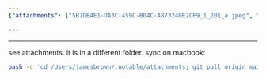 ```yaml
---
{"attachments": ["5B7DB4E1-DA3C-459C-B04C-A873240E2CF9_1_201_a.jpeg", "9EE816B3-49EE-4319-9482-D4F05D5FFF35_1_201_a.jpeg", "27A496D0-5CE5-40D1-9F1E-159F0E26EAC1_1_201_a.jpeg", "98B814D1-A7BB-4830-B624-46DD3FB30877_1_201_a.jpeg", "100D0AF4-AB17-4D4F-958F-3010C84CEA06_1_201_a.jpeg", "94697DAB-DE2E-4701-8BB2-0C62A62F450D_1_201_a.jpeg", "94697DAB-DE2E-4701-8BB2-0C62A62F450D_1_201_a.jpeg", "A6B2E19A-2E88-4EC6-85C7-94C2241E06DB_1_201_a.jpeg", "A6B60599-029F-4556-953F-7561D06F0370_1_201_a.jpeg", "AE73B5A7-4B2B-4CED-99EA-08128457D79A_1_201_a.jpeg", "B6EA8EA3-5232-484A-B89C-01D975FE4C86_1_201_a.jpeg", "BD5D0BAE-D08C-4728-874D-488DD24E0D45_1_201_a.jpeg", "CD9997C5-DFE2-47ED-9F8C-1255E43F4E5A_1_201_a.jpeg", "E487BE4D-07D7-4DD7-B4E5-D78BC6E66B9C_1_201_a.jpeg", "E846EDBA-150C-4BE0-8BE6-3903A5840E15_1_201_a.jpeg"], "categories": &id001 ["MacBook", "command line", "Git", "backups", "syncing notes", "attachments", "commit"], "category": "Notes and Scripts Backup", "date": "2022-10-11 10:26:59", "description": "These instructions provide a step-by-step guide on how to sync hand-written notes and scripts backup on a MacBook using the command line and Git. The process involves copying files to a different folder, attaching necessary files, pulling updates from the main branch, and finally committing the changes. This method ensures that your data remains secure and up-to-date.", "tags": *id001, "title": "my notes on paper, hand-written scripts backup"}

---
```


------
see attachments.
it is in a different folder.
sync on macbook:
```bash
bash -c 'cd /Users/jamesbrown/.notable/attachments; git pull origin main; git add .; git commit -m "init commit"; git push origin main'
```

